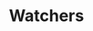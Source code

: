 ---
id: "q_vue_hard_008"
questionType: "MULTIPLE_CHOICE"
title: "Watchers"
description: "Which option allows deep watching of nested properties?"
difficulty: "HARD"
category: "Vue"
options:
  - "{ deep: true }"
  - "{ nested: true }"
  - "{ recursive: true }"
  - "{ full: true }"
correctAnswer: 0
---